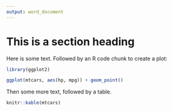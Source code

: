```yaml
---
output: word_document
---
```

# This is a section heading

Here is some text. Followed by an R code chunk to create a plot:

```r
library(ggplot2)

ggplot(mtcars, aes(hp, mpg)) + geom_point()
```

Then some more text, followed by a table.

```r
knitr::kable(mtcars)
```